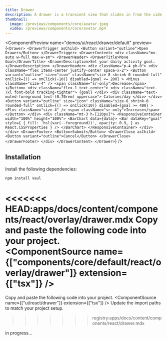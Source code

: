 ```yaml
---
title: Drawer
description: A drawer is a transient view that slides in from the side of the screen when a user interacts with a control.
thumbnail:
  image: /previews/components/core/avatar.jpeg
  video: /previews/components/core/avatar.mp4
---
```


<ComponentPreview
  name="demos/ui/react/drawer/default"
  preview={`<Drawer>
            <DrawerTrigger asChild>
                <Button variant="outline">Open Drawer</Button>
            </DrawerTrigger>
            <DrawerContent>
                <div className="mx-auto w-full max-w-sm">
                    <DrawerHeader>
                        <DrawerTitle>Move Goal</DrawerTitle>
                        <DrawerDescription>Set your daily activity goal.</DrawerDescription>
                    </DrawerHeader>
                    <div className="p-4 pb-0">
                        <div className="flex items-center justify-center space-x-2">
                            <Button
                                variant="outline"
                                size="icon"
                                className="size-8 shrink-0 rounded-full"
                                onClick={() => onClick(-10)}
                                disabled={goal <= 200}
                            >
                                <Minus className="size-4" />
                                <span className="sr-only">Decrease</span>
                            </Button>
                            <div className="flex-1 text-center">
                                <div className="text-7xl font-bold tracking-tighter">
                                    {goal}
                                </div>
                                <div className="text-muted-foreground text-[0.70rem] uppercase">
                                    Calories/day
                                </div>
                            </div>
                            <Button
                                variant="outline"
                                size="icon"
                                className="size-8 shrink-0 rounded-full"
                                onClick={() => onClick(10)}
                                disabled={goal >= 400}
                            >
                                <Plus className="size-4" />
                                <span className="sr-only">Increase</span>
                            </Button>
                        </div>
                        <div className="mt-3 h-[120px]">
                            <ResponsiveContainer width="100%" height="100%">
                                <BarChart data={data}>
                                    <Bar
                                        dataKey="goal"
                                        style={
                                            {
                                                fill: 'hsl(var(--foreground))',
                                                opacity: 0.9,
                                            } as React.CSSProperties
                                        }
                                    />
                                </BarChart>
                            </ResponsiveContainer>
                        </div>
                    </div>
                    <DrawerFooter>
                        <Button>Submit</Button>
                        <DrawerClose asChild>
                            <Button variant="outline">Cancel</Button>
                        </DrawerClose>
                    </DrawerFooter>
                </div>
            </DrawerContent>
        </Drawer>`}
/>

## Installation

Install the following dependencies:

```bash
npm install vaul
```

<<<<<<< HEAD:apps/docs/content/components/react/overlay/drawer.mdx
 Copy and paste the following code into your project.<br/>
  <ComponentSource name={["components/core/default/react/overlay/drawer"]} extension={["tsx"]} />
=======
  <Step>Copy and paste the following code into your project.</Step>
  <ComponentSource name={["ui/react/drawer"]} extension={["tsx"]} />
  <Step>Update the import paths to match your project setup.</Step>
</Steps>
>>>>>>> registry:apps/docs/content/components/react/drawer.mdx

in progress...
